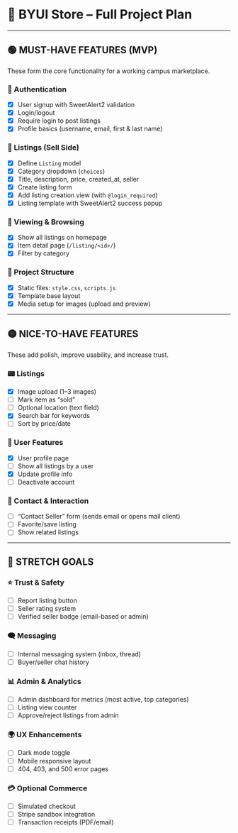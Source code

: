 # 📅 BYUI Store – Full Project Plan

---

## 🟢 MUST-HAVE FEATURES (MVP)

These form the core functionality for a working campus marketplace.

### 🔐 Authentication

* [x] User signup with SweetAlert2 validation
* [x] Login/logout
* [x] Require login to post listings
* [x] Profile basics (username, email, first & last name)

### 🏣 Listings (Sell Side)

* [x] Define `Listing` model
* [x] Category dropdown (`choices`)
* [x] Title, description, price, created\_at, seller
* [x] Create listing form
* [x] Add listing creation view (with `@login_required`)
* [x] Listing template with SweetAlert2 success popup

### 📄 Viewing & Browsing

* [x] Show all listings on homepage
* [x] Item detail page (`/listing/<id>/`)
* [x] Filter by category 

### 📂 Project Structure

* [x] Static files: `style.css`, `scripts.js`
* [x] Template base layout
* [x] Media setup for images (upload and preview)

---

## 🟡 NICE-TO-HAVE FEATURES

These add polish, improve usability, and increase trust.

### 📟 Listings

* [x] Image upload (1–3 images)
* [ ] Mark item as “sold”
* [ ] Optional location (text field)
* [x] Search bar for keywords
* [ ] Sort by price/date

### 👤 User Features

* [x] User profile page
* [ ] Show all listings by a user
* [x] Update profile info
* [ ] Deactivate account

### 📩 Contact & Interaction

* [ ] “Contact Seller” form (sends email or opens mail client)
* [ ] Favorite/save listing
* [ ] Show related listings

---

## 🔵 STRETCH GOALS


### ⭐ Trust & Safety

* [ ] Report listing button
* [ ] Seller rating system
* [ ] Verified seller badge (email-based or admin)

### 🗨 Messaging

* [ ] Internal messaging system (inbox, thread)
* [ ] Buyer/seller chat history

### 📊 Admin & Analytics

* [ ] Admin dashboard for metrics (most active, top categories)
* [ ] Listing view counter
* [ ] Approve/reject listings from admin

### 🌍 UX Enhancements

* [ ] Dark mode toggle
* [ ] Mobile responsive layout
* [ ] 404, 403, and 500 error pages

### 💳 Optional Commerce

* [ ] Simulated checkout
* [ ] Stripe sandbox integration
* [ ] Transaction receipts (PDF/email)
